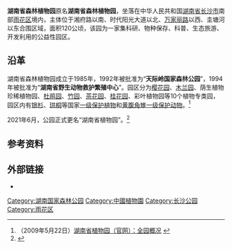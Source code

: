 {{Infobox park
| 名称       = 湖南省植物园
| 图片       = Hunan Botanical Garden 20211206.jpg
| 图片说明   = 湖南省植物园入口
| 地图       = China Hunan
| 坐标       = {{coord|28|06|27|N|113|01|33|E|type:park_region:China|display=it}}
| 分类       = 公共公园
| 地点       = {{CHN}}[[湖南省|湖南省]][[长沙市|长沙市]][[雨花区|雨花区]]
| 海拔高度   = 
| 面积       =  {{convert|1.4|km2|adj=on}}
| 前身       = 
| 建成       = {{Start date|1985}}
| 建立者     = 
| 行政管理者 = [[湖南省人民政府|湖南省人民政府]]
| 开放时间   = 
| 状态       = 全年开放
| 物种       = 
| 植物       = 
| 官方网站   = {{URL|http://www.hnfbg.cn/index}}
}}
'''湖南省森林植物园'''原名'''湖南省森林植物园'''，坐落在中华人民共和国[[湖南省|湖南省]][[长沙市|长沙市]]南部[[雨花区|雨花区]]境内，主体位于湘府路以南、时代阳光大道以北、[[万家丽路|万家丽路]]以西、圭塘河以东合围区域，面积120公顷，该园为一家集科研、物种保存、科普、生态旅游、开发利用的公益性园区。

==沿革==
湖南省森林植物园成立于1985年，1992年被批准为“'''天际岭国家森林公园'''”，1994年被批准为“'''湖南省野生动物救护繁殖中心'''”。园区分为[[樱花|樱花园]]、[[木兰|木兰园]]、荫生植物珍稀植物园、[[杜鹃|杜鹃园]]、[[竹|竹园]]、[[山茶花|茶花园]]、[[桂花|桂花园]]、彩叶植物园等10个植物专类园，园区内有[[银杉|银杉]]、[[珙桐|珙桐]]等国家[[中國國家重點保護野生植物名錄|一级保护植物]]和[[黄腹角雉|黄腹角雉]][[国家一级重点保护野生动物名录|一级保护动物]]。<ref>（2009年5月22日）[http://www.hnfbg.cn/html/about/aboutus/ 湖南省植物园（官网）：全园概况] {{Wayback|url=http://www.hnfbg.cn/html/about/aboutus/ |date=20120403201741 }}</ref>

2021年6月，公园正式更名“湖南省植物园”。<ref>{{cite news |title=湖南省森林植物园更名为湖南省植物园 |url=https://www.thepaper.cn/newsDetail_forward_13232381 |accessdate=2021-12-08 |work=澎湃新闻 |date=2021-06-21 |archive-date=2021-12-08 |archive-url=https://web.archive.org/web/20211208090427/https://www.thepaper.cn/newsDetail_forward_13232381 |dead-url=no }}</ref>

== 参考资料 ==
{{Reflist}}

==外部链接==
*{{Official website|1=http://www.hnfbg.cn/index}}

{{长沙公园}}
{{中华人民共和国国家森林公园}}
{{DEFAULTSORT:Hu湖南省植物园}}
[[Category:湖南国家森林公园|Category:湖南国家森林公园]]
[[Category:中國植物園|Category:中國植物園]]
[[Category:长沙公园|Category:长沙公园]]
[[Category:雨花区|Category:雨花区]]
